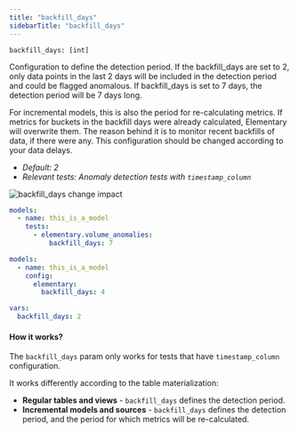 ```yaml
---
title: "backfill_days"
sidebarTitle: "backfill_days"
---
```


`backfill_days: [int]`

Configuration to define the detection period. 
If the backfill_days are set to 2, only data points in the last 2 days will be included in the detection period and could be flagged anomalous. 
If backfill_days is set to 7 days, the detection period will be 7 days long.

For incremental models, this is also the period for re-calculating metrics. 
If metrics for buckets in the backfill days were already calculated, Elementary will overwrite them. The reason behind it is to monitor recent backfills of data, if there were any.
This configuration should be changed according to your data delays.

- _Default: 2_
- _Relevant tests: Anomaly detection tests with `timestamp_column`_

<Frame caption="backfill_days change impact">
    <img
    src="https://res.cloudinary.com/diuctyblm/image/upload/v1681301376/Anomaly%20detection%20tests/backfill_days_mdjmon.png"
    alt="backfill_days change impact"
    />
</Frame>


<RequestExample>

```yml test
models:
  - name: this_is_a_model
    tests:
      - elementary.volume_anomalies:
          backfill_days: 7
```

```yml model
models:
  - name: this_is_a_model
    config:
      elementary:
        backfill_days: 4
```

```yml dbt_project.yml
vars:
  backfill_days: 2
```

</RequestExample>



#### How it works?

The `backfill_days` param only works for tests that have `timestamp_column` configuration.

It works differently according to the table materialization:

- **Regular tables and views** - `backfill_days` defines the detection period.
- **Incremental models and sources** - `backfill_days` defines the detection period, and the period for which metrics will be re-calculated.


